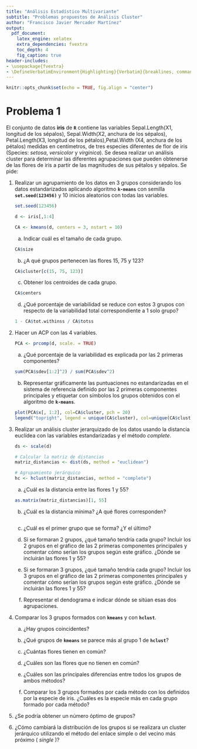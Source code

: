 ```yaml
---
title: "Análisis Estadístico Multivariante"
subtitle: "Problemas propuestos de Análisis Cluster"
author: "Francisco Javier Mercader Martínez"
output:
  pdf_document: 
    latex_engine: xelatex
    extra_dependencies: fvextra
    toc_depth: 4
    fig_caption: true
header-includes:
- \usepackage{fvextra}
- \DefineVerbatimEnvironment{Highlighting}{Verbatim}{breaklines, commandchars=\\\{\}}
---
```


```r
knitr::opts_chunk$set(echo = TRUE, fig.align = "center")
```

# Problema 1

El conjunto de datos **iris** de **`R`** contiene las variables Sepal.Length(X1, longitud de los sépalos), Sepal.Width(X2, anchura de los sépalos), Petal.Length(X3, longitud de los pétalos),Petal.Width (X4, anchura de los pétalos) medidas en centímetros, de tres especies diferentes de flor de iris (Species: *setosa*, *versicolor* y *virginica*). Se desea realizar un análisis cluster para determinar las diferentes agrupaciones que pueden obtenerse de las flores de iris a partir de las magnitudes de sus pétalos y sépalos. Se pide:

1.  Realizar un agrupamiento de los datos en 3 grupos considerando los datos estandarizados aplicando algoritmo **`k-means`** con semilla **`set.seed(123456)`** y 10 inicios aleatorios con todas las variables.

    ```r
    set.seed(123456)

    d <- iris[,1:4]
    ```

    ```r
    CA <- kmeans(d, centers = 3, nstart = 10)
    ```

    a.  Indicar cuál es el tamaño de cada grupo.

    ```r
    CA$size
    ```

    b.  ¿A qué grupos pertenecen las flores 15, 75 y 123?

    ```r
    CA$cluster[c(15, 75, 123)]
    ```

    c.  Obtener los centroides de cada grupo.

    ```r
    CA$centers
    ```

    d.  ¿Qué porcentaje de variabilidad se reduce con estos 3 grupos con respecto de la variabilidad total correspondiente a 1 solo grupo?

    ```r
    1 - CA$tot.withinss / CA$totss
    ```

2.  Hacer un ACP con las 4 variables.

    ```r
    PCA <- prcomp(d, scale. = TRUE)
    ```

    a.  ¿Qué porcentaje de la variabilidad es explicada por las 2 primeras componentes?

    ```r
    sum(PCA$sdev[1:2]^2) / sum(PCA$sdev^2)
    ```

    b.  Representar gráficamente las puntuaciones no estandarizadas en el sistema de referencia definido por las 2 primeras componentes principales y etiquetar con símbolos los grupos obtenidos con el algoritmo de **`k-means`**.

    ```r
    plot(PCA$x[, 1:2], col=CA$cluster, pch = 20)
    legend("topright", legend = unique(CA$cluster), col=unique(CA$cluster), pch=20)
    ```

3.  Realizar un análisis cluster jerarquizado de los datos usando la distancia euclídea con las variables estandarizadas y el método *complete*.

    ```r
    ds <- scale(d)

    # Calcular la matriz de distancias
    matriz_distancias <- dist(ds, method = "euclidean")

    # Agrupamiento jerárquico
    hc <- hclust(matriz_distancias, method = "complete")
    ```

    a.  ¿Cuál es la distancia entre las flores 1 y 55?

    ```r
    as.matrix(matriz_distancias)[1, 55]
    ```

    b.  ¿Cuál es la distancia mínima? ¿A qué flores corresponden?

    ```r

    ```

    c.  ¿Cuál es el primer grupo que se forma? ¿Y el último?

    d.  Si se formaran 2 grupos, ¿qué tamaño tendría cada grupo? Incluir los 2 grupos en el gráfico de las 2 primeras componentes principales y comentar cómo serían los grupos según este gráfico. ¿Dónde se incluirán las flores 1 y 55?

    e.  Si se formaran 3 grupos, ¿qué tamaño tendría cada grupo? Incluir los 3 grupos en el gráfico de las 2 primeras componentes principales y comentar cómo serían los grupos según este gráfico. ¿Dónde se incluirán las flores 1 y 55?

    f.  Representar el dendograma e indicar dónde se sitúan esas dos agrupaciones.

4.  Comparar los 3 grupos formados con **`kmeans`** y con **`hclust`**.

    a.  ¿Hay grupos coincidentes?

    b.  ¿Qué grupos de **`kmeans`** se parece más al grupo 1 de **`hclust`**?

    c.  ¿Cuántas flores tienen en común?

    d.  ¿Cuáles son las flores que no tienen en común?

    e.  ¿Cuáles son las principales diferencias entre todos los grupos de ambos métodos?

    f.  Comparar los 3 grupos formados por cada método con los definidos por la especie de iris. ¿Cuáles es la especie más en cada grupo formado por cada método?

5.  ¿Se podría obtener un número óptimo de grupos?

6.  ¿Cómo cambiará la distribución de los grupos si se realizara un cluster jerárquico utilizando el método del enlace simple o del vecino más próximo ( *single* )?
